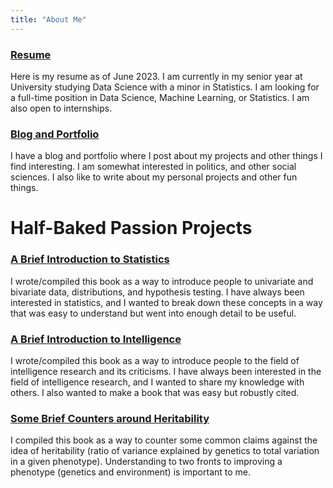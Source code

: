 ```yaml
---
title: "About Me"
---
```


### [Resume](https://ajaverett.github.io/resume.pdf)

Here is my resume as of June 2023. I am currently in my senior year at University studying Data Science with a minor in Statistics. I am looking for a full-time position in Data Science, Machine Learning, or Statistics. I am also open to internships.

### [Blog and Portfolio](https://ajaverett.github.io/portfolio/)

I have a blog and portfolio where I post about my projects and other things I find interesting. I am somewhat interested in politics, and other social sciences. I also like to write about my personal projects and other fun things.

# Half-Baked Passion Projects

### [A Brief Introduction to Statistics](https://ajaverett.github.io/statistics)

I wrote/compiled this book as a way to introduce people to univariate and bivariate data, distributions, and hypothesis testing. I have always been interested in statistics, and I wanted to break down these concepts in a way that was easy to understand but went into enough detail to be useful.

### [A Brief Introduction to Intelligence](https://ajaverett.github.io/intelligence)

I wrote/compiled this book as a way to introduce people to the field of intelligence research and its criticisms. I have always been interested in the field of intelligence research, and I wanted to share my knowledge with others. I also wanted to make a book that was easy but robustly cited.

### [Some Brief Counters around Heritability](https://ajaverett.github.io/heritability)

I compiled this book as a way to counter some common claims against the idea of heritability (ratio of variance explained by genetics to total variation in a given phenotype). Understanding to two fronts to improving a phenotype (genetics and environment) is important to me.



